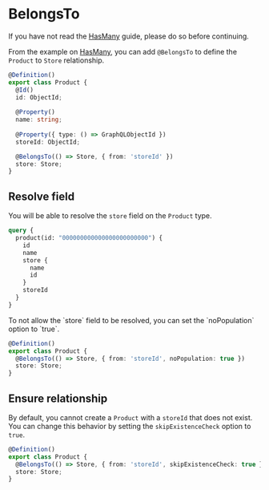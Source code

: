 
# BelongsTo

If you have not read the [HasMany](/guides/relations/has-many) guide, please do so before continuing.

From the example on [HasMany](/guides/relations/has-many), you can add `@BelongsTo` to define the `Product` to `Store` relationship.

```ts
@Definition()
export class Product {
  @Id()
  id: ObjectId;
 
  @Property()
  name: string;
 
  @Property({ type: () => GraphQLObjectId })
  storeId: ObjectId;

  @BelongsTo(() => Store, { from: 'storeId' })
  store: Store;
}
```

## Resolve field

You will be able to resolve the `store` field on the `Product` type.

```graphql
query {
  product(id: "000000000000000000000000") {
    id
    name
    store {
      name
      id
    }
    storeId
  }
}
```

<Callout>
  To not allow the `store` field to be resolved, you can set the `noPopulation` option to `true`.
</Callout>

```ts
@Definition()
export class Product {
  @BelongsTo(() => Store, { from: 'storeId', noPopulation: true })
  store: Store;
}
```

## Ensure relationship

By default, you cannot create a `Product` with a `storeId` that does not exist. You can change this behavior by setting the `skipExistenceCheck` option to `true`.

```ts
@Definition()
export class Product {
  @BelongsTo(() => Store, { from: 'storeId', skipExistenceCheck: true })
  store: Store;
}
```
